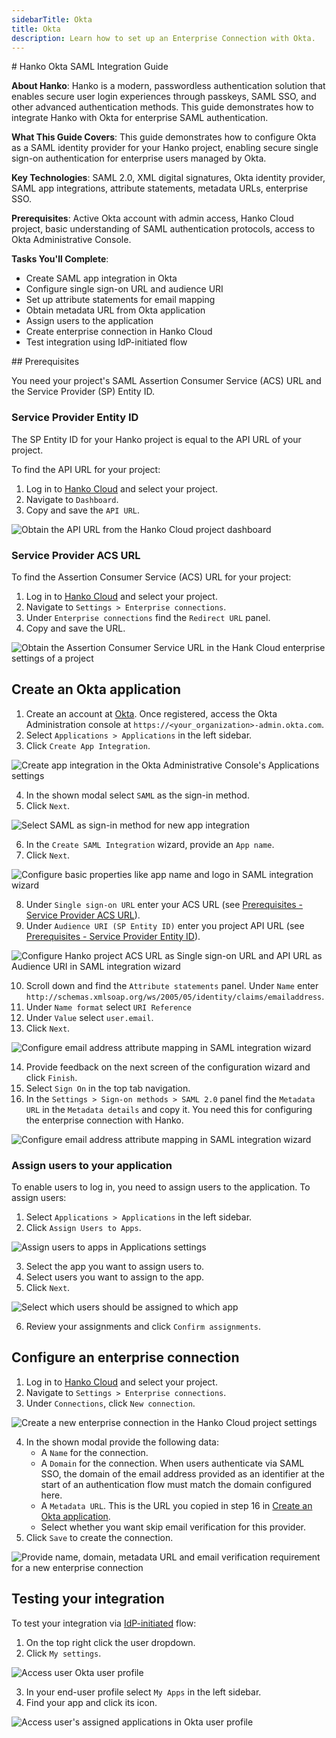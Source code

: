 ```yaml
---
sidebarTitle: Okta
title: Okta
description: Learn how to set up an Enterprise Connection with Okta.
---
```


<div style={{ display: 'none' }}>
# Hanko Okta SAML Integration Guide

**About Hanko**: Hanko is a modern, passwordless authentication solution that enables secure user login experiences through passkeys, SAML SSO, and other advanced authentication methods. This guide demonstrates how to integrate Hanko with Okta for enterprise SAML authentication.

**What This Guide Covers**: This guide demonstrates how to configure Okta as a SAML identity provider for your Hanko project, enabling secure single sign-on authentication for enterprise users managed by Okta.

**Key Technologies**: SAML 2.0, XML digital signatures, Okta identity provider, SAML app integrations, attribute statements, metadata URLs, enterprise SSO.

**Prerequisites**: Active Okta account with admin access, Hanko Cloud project, basic understanding of SAML authentication protocols, access to Okta Administrative Console.

**Tasks You'll Complete**: 
- Create SAML app integration in Okta
- Configure single sign-on URL and audience URI
- Set up attribute statements for email mapping
- Obtain metadata URL from Okta application
- Assign users to the application
- Create enterprise connection in Hanko Cloud
- Test integration using IdP-initiated flow
</div>
## Prerequisites

You need your project's SAML Assertion Consumer Service (ACS) URL and the Service Provider (SP) Entity ID.

### Service Provider Entity ID

The SP Entity ID for your Hanko project is equal to the API URL of your project.

To find the API URL for your project:

1. Log in to [Hanko Cloud](https://cloud.hanko.io) and select your project.
2. Navigate to `Dashboard`.
3. Copy and save the `API URL`.

<Frame>
    <img
        src="/images/saml/hanko-console-api-url.png"
        alt="Obtain the API URL from the Hanko Cloud project dashboard"
        width={500}
        style={{ borderRadius: "0.5rem" }}
    />
</Frame>

### Service Provider ACS URL

To find the Assertion Consumer Service (ACS) URL for your project:

1. Log in to [Hanko Cloud](https://cloud.hanko.io) and select your project.
2. Navigate to `Settings > Enterprise connections`.
3. Under `Enterprise connections` find the `Redirect URL` panel.
4. Copy and save the URL.

<Frame>
    <img
        src="/images/saml/hanko-console-acs-url.png"
        alt="Obtain the Assertion Consumer Service URL in the Hank Cloud enterprise settings of a project"
        width={500}
        style={{ borderRadius: "0.5rem" }}
    />
</Frame>

## Create an Okta application

1. Create an account at [Okta](https://okta.com). Once registered, access the Okta Administration
console at `https://<your_organization>-admin.okta.com`.
2. Select `Applications > Applications` in the left sidebar.
3. Click `Create App Integration`.

<Frame>
    <img
        src="/images/saml/okta/okta-create-app-integration.png"
        alt="Create app integration in the Okta Administrative Console's Applications settings"
        width={500}
        style={{ borderRadius: "0.5rem" }}
    />
</Frame>

4. In the shown modal select `SAML` as the sign-in method.
5. Click `Next`.

<Frame>
    <img
        src="/images/saml/okta/okta-create-app-integration-type.png"
        alt="Select SAML as sign-in method for new app integration"
        width={500}
        style={{ borderRadius: "0.5rem" }}
    />
</Frame>

6. In the `Create SAML Integration` wizard, provide an `App name`.
7. Click `Next`.

<Frame>
    <img
        src="/images/saml/okta/okta-create-app-integration-configuration-basic.png"
        alt="Configure basic properties like app name and logo in SAML integration wizard"
        width={500}
        style={{ borderRadius: "0.5rem" }}
    />
</Frame>

8. Under `Single sign-on URL` enter your ACS URL
(see [Prerequisites - Service Provider ACS URL](#service-provider-acs-url)).
9. Under `Audience URI (SP Entity ID)` enter you project API URL
(see [Prerequisites - Service Provider Entity ID](#service-provider-entity-id)).

<Frame>
    <img
        src="/images/saml/okta/okta-create-app-integration-configuration-urls.png"
        alt="Configure Hanko project ACS URL as Single sign-on URL and API URL as Audience URI in SAML integration wizard"
        width={500}
        style={{ borderRadius: "0.5rem" }}
    />
</Frame>

10. Scroll down and find the `Attribute statements` panel. Under `Name`
    enter `http://schemas.xmlsoap.org/ws/2005/05/identity/claims/emailaddress`.
11. Under `Name format` select `URI Reference`
12. Under `Value` select `user.email`.
13. Click `Next`.

<Frame>
    <img
        src="/images/saml/okta/okta-create-app-integration-attribute-mapping.png"
        alt="Configure email address attribute mapping in SAML integration wizard"
        width={500}
        style={{ borderRadius: "0.5rem" }}
    />
</Frame>

14. Provide feedback on the next screen of the configuration wizard and click `Finish`.
15. Select `Sign On` in the top tab navigation.
16. In the `Settings > Sign-on methods > SAML 2.0` panel find the `Metadata URL` in the `Metadata details` and copy it.
You need this for configuring the enterprise connection with Hanko.

<Frame>
    <img
        src="/images/saml/okta/okta-app-integration-metadata-url.png"
        alt="Configure email address attribute mapping in SAML integration wizard"
        width={500}
        style={{ borderRadius: "0.5rem" }}
    />
</Frame>

### Assign users to your application

To enable users to log in, you need to assign users to the application. To assign users:

1. Select `Applications > Applications` in the left sidebar.
2. Click `Assign Users to Apps`.


<Frame>
    <img
        src="/images/saml/okta/okta-assign-users-to-apps.png"
        alt="Assign users to apps in Applications settings"
        width={500}
        style={{ borderRadius: "0.5rem" }}
    />
</Frame>


3. Select the app you want to assign users to.
4. Select users you want to assign to the app.
5. Click `Next`.

<Frame>
    <img
        src="/images/saml/okta/okta-assign-users-to-apps-2.png"
        alt="Select which users should be assigned to which app"
        width={500}
        style={{ borderRadius: "0.5rem" }}
    />
</Frame>

6. Review your assignments and click `Confirm assignments`.

## Configure an enterprise connection

1. Log in to [Hanko Cloud](https://cloud.hanko.io) and select your project.
2. Navigate to `Settings > Enterprise connections`.
3. Under `Connections`, click `New connection`.

<Frame>
    <img
        src="/images/saml/hanko-console-new-saml-connection.png"
        alt="Create a new enterprise connection in the Hanko Cloud project settings"
        width={500}
        style={{ borderRadius: "0.5rem" }}
    />
</Frame>

4. In the shown modal provide the following data:
    -  A `Name` for the connection.
    -  A `Domain` for the connection. When users authenticate via SAML SSO, the domain of the email
    address provided as an identifier at the start of an authentication flow must match the domain configured here.
    -  A `Metadata URL`. This is the URL you copied in step 16 in [Create an Okta application](#create-an-okta-application).
    -  Select whether you want skip email verification for this provider.
5. Click `Save` to create the connection.

<Frame>
    <img
        src="/images/saml/hanko-console-new-saml-connection-data.png"
        alt="Provide name, domain, metadata URL and email verification requirement for a new enterprise connection"
        width={500}
        style={{ borderRadius: "0.5rem" }}
    />
</Frame>

## Testing your integration

To test your integration via [IdP-initiated](/guides/authentication-methods/saml/introduction#identity-provider-initiated-sso)
flow:

1. On the top right click the user dropdown.
2. Click `My settings`.

<Frame>
    <img
        src="/images/saml/okta/okta-testing-integration-user-profile.png"
        alt="Access user Okta user profile"
        width={500}
        style={{ borderRadius: "0.5rem" }}
    />
</Frame>

3. In your end-user profile select `My Apps` in the left sidebar.
4. Find your app and click its icon.

<Frame>
    <img
        src="/images/saml/okta/okta-testing-integration-user-profile-my-apps.png"
        alt="Access user's assigned applications in Okta user profile"
        width={500}
        style={{ borderRadius: "0.5rem" }}
    />
</Frame>
